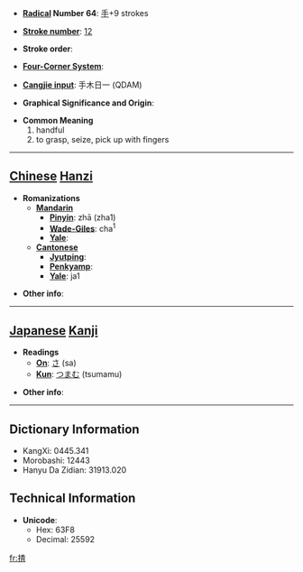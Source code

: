 * '''[[Wiktionary:Chinese radical index| Radical]] Number 64''': [[Wiktionary:Chinese radical index 手|手]]+9 strokes

* '''[[Wiktionary:Chinese total strokes index|Stroke number]]''': [[Wiktionary:Chinese total strokes index 12|12]]

* '''Stroke order''': 

* '''[[Wiktionary:Chinese four corner index|Four-Corner System]]''': 

* '''[[Wiktionary:Chinese Cangjie index|Cangjie input]]''': 手木日一 (QDAM)

* '''Graphical Significance and Origin''': 

* '''Common Meaning'''
*#handful
*# to grasp, seize, pick up with fingers


----

== [[Chinese]] [[Hanzi]] ==

* '''Romanizations'''
** '''[[Mandarin]]'''
*** '''[[Pinyin]]''': zhā (zha1)
*** '''[[Wade-Giles]]''': cha<sup>1</sup>
*** '''[[Yale]]''': 
** '''[[Cantonese]]'''
*** '''[[Jyutping]]''':
*** '''[[Penkyamp]]''': 
*** '''[[Yale]]''': ja1

* '''Other info''': 

----

== [[Japanese]] [[Kanji]] ==

* '''Readings'''
** '''[[On]]''': [[さ]] (sa)
** '''[[Kun]]''': [[つまむ]] (tsumamu)

* '''Other info''':  

----

== Dictionary Information ==

* KangXi: 0445.341
* Morobashi: 12443
* Hanyu Da Zidian: 31913.020

== Technical Information ==

* '''Unicode''':
** Hex: 63F8
** Decimal: 25592

[[fr:揸]]